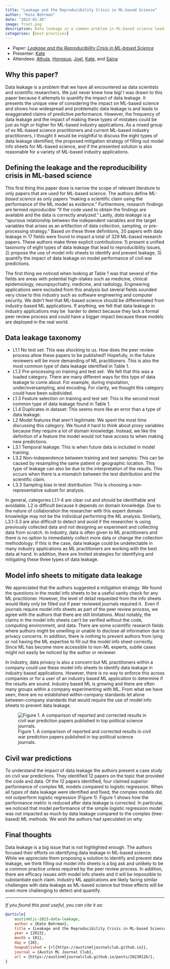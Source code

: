 ```yaml
---
title: "Leakage and the Reproducibility Crisis in ML-based Science"
author: "Kate Behrman"
date: "2023-01-26"
image: front.png
description: Data leakage in a common problem in ML-based science leading to reproducibility failures and overly optimistic conclusions. We discussed 8 types of data leakage and the use of model info sheets to identify and reduce all leakage types. 
categories: [best-practices]
---
```


:::{.callout-note}
- Paper: [*Leakage and the Reproducibility Crisis in ML-based Science*](https://arxiv.org/pdf/2207.07048.pdf)
- Presenter: [Kate](https://www.linkedin.com/in/kate-behrman/)
- Attendees: [Athula](https://www.linkedin.com/in/athula-pudhiyidath/), [Hongsup](https://www.linkedin.com/in/hongsupshin/), [Joel](https://www.linkedin.com/in/joelafriyie/), [Kate](https://www.linkedin.com/in/kate-behrman/), and [Saina](https://www.linkedin.com/in/saina199/)
:::

## Why this paper?
Data leakage is a problem that we have all encountered as data scientists and scientific researchers. We just never knew how big! I was drawn to this paper because it attempts to quantify the impact of data leakage. It presents the unique view of considering the impact on ML-based science and shows how widespread and problematic data leakage is and leads to exaggerated claims of predictive performance. However, the frequency of data leakage and the impact of making these types of mistakes could be just as high or higher for ML-based industry applications. As a mixed group of ex ML-based science practitioners and current ML-based industry practitioners, I thought it would be insightful to discuss the eight types of data leakage identified, the proposed mitigation strategy of filling out model info sheets for ML-based science, and if the presented solution is also reasonable for a variety of ML-based industry applications.

## Defining the leakage and the reproducibility crisis in ML-based science
This first thing this paper does is narrow the scope of relevant literature to only papers that are used for ML-based science. The authors define *ML-based science* as only papers "making a scientific claim using the performance of the ML model as evidence." Furthermore, research findings are termed *reproducible* "if the code used to obtain the findings are available and the data is correctly analyzed." Lastly, *data leakage* is a "spurious relationship between the independent variables and the target variables that arises as an artifaction of data collection, sampling, or pre-processing strategy." Based on these three definitions, 20 papers with data leakage in 17 fields were found to impact a total of 329 ML-based research papers. These authors make three explicit contributions: 1) present a unified taxonomy of eight types of data leakage that lead to reproducibility issues, 2) propose the use of model info sheets to identify and prevent leakage, 3) quantify the impact of data leakage on model performance of civil war predictions.  

The first thing we noticed when looking at Table 1 was that several of the fields are areas with potential high-stakes such as medicine, clinical epidemiology, neuropsychiatry, medicine, and radiology. Engineering applications were excluded from this analysis but several fields sounded very close to this industry such as software engineering and computer security. We didn't feel that ML-based science should be differentiated from industry-based ML applications. If anything, we felt that data leakage in industry applications may be  harder to detect because they lack a formal peer review process and could have a bigger impact because these models are deployed in the real world.

## Data leakage taxonomy
* L1.1 No test set: This was shocking to us. How does the peer review process allow these papers to be published? Hopefully, in the future reviewers will be more demanding of ML practitioners. This is also the most common type of data leakage identified in Table 1. 
* L1.2 Pre-processing on training and test set:  We felt that this was a loaded category. There are many different ways for this type of data leakage to come about. For example, during imputation, under/oversampling, and encoding. For clarity, we thought this category could have been subdivided.
* L1.3 Feature selection on training and test set: This is the second most common type of data leakage found in Table 1. 
* L1.4 Duplicates in dataset: This seems more like an error than a type of data leakage.
* L2 Model features that aren't legitimate: We spent the most time discussing this category. We found it hard to think about proxy variables because they require a lot of domain knowledge. Instead, we like the definition of a feature the model would not have access to when making new predictions. 
* L3.1 Temporal leakage: This is when future data is included in model training.
* L3.2 Non-independence between training and test samples: This can be caused by resampling the same patient or geographic location. This type of leakage can also be due to the interpretation of the results. This occurs when there is a mismatch between the test distribution and the scientific claim. 
* L3.3 Sampling bias in test distribution: This is choosing a non-representative subset for analysis.

In general, categories L1.1-4 are clear cut and should be identifiable and avoidable. L2 is difficult because it depends on domain knowledge. Due to the nature of collaboration the researcher with this expert domain knowledge may not be the individual performing the ML analysis. Similarly, L3.1-3.3 are also difficult to detect and avoid if the researcher is using previously collected data and not designing an experiment and collecting data from scratch. In industry, data is often given to ML practitioners and there is no option to immediately collect more data or change the collection methodology. If this is the case, data leakage could be undetectable in many industry applications as ML practitioners are working with the best data at hand. In addition, there are limited strategies for identifying and mitigating these three types of data leakage. 

## Model info sheets to mitigate data leakage
We appreciated that the authors suggested a mitigation strategy. We found the questions in the model info sheets to be a useful sanity check for any ML practitioner. However, the level of detail requested from the info sheets would likely only be filled out if peer reviewed journals required it.  Even if journals require model info sheets as part of the peer review process, we agree with the authors that there are still limitations. Most notably, the claims in the model info sheets can't be verified without the code, computing environment, and data. There are some scientific research fields where authors might be unwilling or unable to disclose all information due to privacy concerns. In addition, there is nothing to prevent authors from lying or not having the ML expertise to fill out the model info sheet correctly. Since ML has become more accessible to non-ML experts, subtle cases might not easily be noticed by the author or reviewer. 

In industry, data privacy is also a concern but ML practitioners within a company could use these model info sheets to identify data leakage in industry based applications. However, there is no way to enforce this across companies or for a user of an industry based ML application to determine if the results are sound. Industry based ML is growing and there are often many groups within a company experimenting with ML. From what we have seen, there are no established within-company standards let alone between-company standards that would require the use of model info sheets to prevent data leakage.

![Figure 1. A comparison of reported and corrected results in civil war prediction papers published in top political science journals.](Leakage and the Reproducibility Crisis in ML-based Science.png)

## Civil war predictions
To understand the impact of data leakage the authors present a case study on civil war predictions. They identified 12 papers on the topic that provided the code and data. Of the 12 papers identified, four claimed superior performance of complex ML models compared to logistic regression. When all types of data leakage were identified and fixed, the complex models did not outperform logistic regression (Figure 1). Figure 1 shows how the performance metric is reduced after data leakage is corrected. In particular, we noticed that model performance of the simple logistic regression model was not impacted as much by data leakage compared to the complex (tree-based) ML methods. We wish the authors had speculated on why. 

## Final thoughts
Data leakage is a big issue that is not highlighted enough. The authors focused their efforts on identifying data leakage in ML-based science. While we appreciate them proposing a solution to identify and prevent data leakage, we think filling out model info sheets is a big ask and unlikely to be a common practice unless required by the peer review process. In addition, there are efficacy issues with model info sheets and it will be impossible to substantiate each claim. Industry ML applications are likely facing similar challenges with data leakage as ML-based science but these effects will be even more challenging to detect and quantify.


---

*If you found this post useful, you can cite it as:*

```bibtex
@article{
    austinmljc-2023-data-leakage,
    author = {Kate Behrman},
    title = {Leakage and the Reproducibility Crisis in ML-based Science},
    year = {2023},
    month = {01},
    day = {26},
    howpublished = { rl{https://austinmljournalclub.github.io}},
    journal = {Austin ML Journal Club},
    url = {https://austinmljournalclub.github.io/posts/20230126/},
}
```
